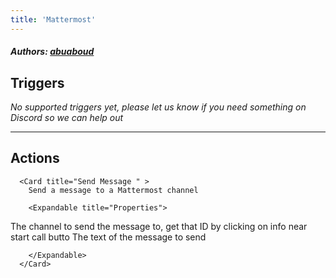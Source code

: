```yaml
---
title: 'Mattermost'
---
```


##### Authors: [abuaboud](https://github.com/abuaboud)


## Triggers

*No supported triggers yet, please let us know if you need something on Discord so we can help out* 


---

## Actions


      <Card title="Send Message " >
        Send a message to a Mattermost channel

        <Expandable title="Properties">
          
<ResponseField name="Channel ID" required type="Short_text">
The channel to send the message to, get that ID by clicking on info near start call butto
</ResponseField>
            
<ResponseField name="Message Text" required type="Long_text">
The text of the message to send
</ResponseField>
              
        </Expandable>
      </Card>
  
